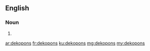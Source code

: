 ==English==

===Noun===
{{head|en|plural}}

# {{plural of|dekopon|lang=en}}

[[ar:dekopons]]
[[fr:dekopons]]
[[ku:dekopons]]
[[mg:dekopons]]
[[my:dekopons]]